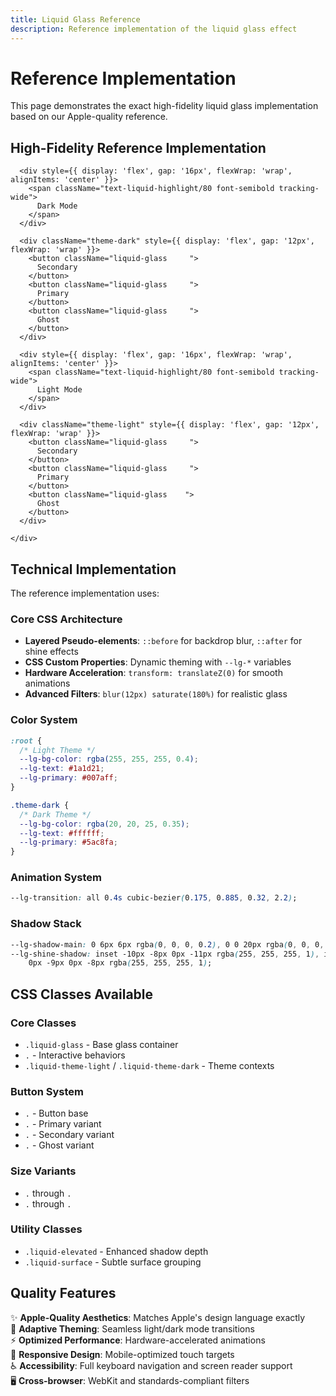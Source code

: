 ```yaml
---
title: Liquid Glass Reference
description: Reference implementation of the liquid glass effect
---
```


# Reference Implementation

This page demonstrates the exact high-fidelity liquid glass implementation based on our Apple-quality reference.

## High-Fidelity Reference Implementation

<div className="liquid-component-preview">
  <div
    className="bg-background-gradient-light"
    style={{
      fontFamily: 'system-ui, -apple-system, Segoe UI, Roboto, Helvetica, Arial, sans-serif',
      padding: '2rem',
      borderRadius: '1.5rem',
      minHeight: '200px',
      display: 'grid',
      placeItems: 'center'
    }}
  >
    <div style={{ width: '100%', maxWidth: '600px', display: 'grid', gap: '24px' }}>
      
      <div style={{ display: 'flex', gap: '16px', flexWrap: 'wrap', alignItems: 'center' }}>
        <span className="text-liquid-highlight/80 font-semibold tracking-wide">
          Dark Mode
        </span>
      </div>
      
      <div className="theme-dark" style={{ display: 'flex', gap: '12px', flexWrap: 'wrap' }}>
        <button className="liquid-glass     ">
          Secondary
        </button>
        <button className="liquid-glass     ">
          Primary
        </button>
        <button className="liquid-glass     ">
          Ghost
        </button>
      </div>

      <div style={{ display: 'flex', gap: '16px', flexWrap: 'wrap', alignItems: 'center' }}>
        <span className="text-liquid-highlight/80 font-semibold tracking-wide">
          Light Mode
        </span>
      </div>

      <div className="theme-light" style={{ display: 'flex', gap: '12px', flexWrap: 'wrap' }}>
        <button className="liquid-glass     ">
          Secondary
        </button>
        <button className="liquid-glass     ">
          Primary
        </button>
        <button className="liquid-glass    ">
          Ghost
        </button>
      </div>

    </div>

  </div>
</div>

## Technical Implementation

The reference implementation uses:

### Core CSS Architecture

- **Layered Pseudo-elements**: `::before` for backdrop blur, `::after` for shine effects
- **CSS Custom Properties**: Dynamic theming with `--lg-*` variables
- **Hardware Acceleration**: `transform: translateZ(0)` for smooth animations
- **Advanced Filters**: `blur(12px) saturate(180%)` for realistic glass

### Color System

```css
:root {
  /* Light Theme */
  --lg-bg-color: rgba(255, 255, 255, 0.4);
  --lg-text: #1a1d21;
  --lg-primary: #007aff;
}

.theme-dark {
  /* Dark Theme */
  --lg-bg-color: rgba(20, 20, 25, 0.35);
  --lg-text: #ffffff;
  --lg-primary: #5ac8fa;
}
```

### Animation System

```css
--lg-transition: all 0.4s cubic-bezier(0.175, 0.885, 0.32, 2.2);
```

### Shadow Stack

```css
--lg-shadow-main: 0 6px 6px rgba(0, 0, 0, 0.2), 0 0 20px rgba(0, 0, 0, 0.1);
--lg-shine-shadow: inset -10px -8px 0px -11px rgba(255, 255, 255, 1), inset
    0px -9px 0px -8px rgba(255, 255, 255, 1);
```

## CSS Classes Available

### Core Classes

- `.liquid-glass` - Base glass container
- `.` - Interactive behaviors
- `.liquid-theme-light` / `.liquid-theme-dark` - Theme contexts

### Button System

- `.` - Button base
- `.` - Primary variant
- `.` - Secondary variant
- `.` - Ghost variant

### Size Variants

- `.` through `.`
- `.` through `.`

### Utility Classes

- `.liquid-elevated` - Enhanced shadow depth
- `.liquid-surface` - Subtle surface grouping

## Quality Features

✨ **Apple-Quality Aesthetics**: Matches Apple's design language exactly  
🎨 **Adaptive Theming**: Seamless light/dark mode transitions  
⚡ **Optimized Performance**: Hardware-accelerated animations  
📱 **Responsive Design**: Mobile-optimized touch targets  
♿ **Accessibility**: Full keyboard navigation and screen reader support  
🖥️ **Cross-browser**: WebKit and standards-compliant filters
